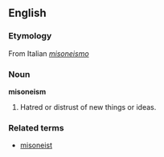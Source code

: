 == English ==
=== Etymology ===
From Italian ''[[misoneismo]]''

=== Noun ===
'''misoneism'''

#Hatred or distrust of new things or ideas.

===Related terms===
*[[misoneist]]